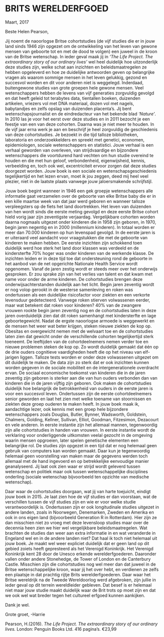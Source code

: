 
# BRITS WERELDERFGOED

Maart, 2017

Beste Helen Pearson,

Jij noemt de naoorlogse Britse cohortstudies (de vijf studies die er in jouw land sinds 1946 zijn opgezet om de ontwikkeling van het leven van gewone mensen van geboorte tot en met de dood te volgen) een juweel in de kroon van de Britse wetenschap. In ieder geval maak jij in *‘The Life Project. The extraordinary story of our ordinary lives’* wel heel duidelijk hoe uitzonderlijk deze studies zijn, welke schat aan inzichten en beleidsmaatregelen ze hebben opgeleverd en hoe ze duidelijke antwoorden geven op belangrijke vragen als waarom sommige mensen in het leven gelukkig, gezond en succesvol worden en dit voor anderen niet is weggelegd. Inderdaad, buitengewone studies van grote groepen hele gewone mensen. Veel wetenschappers hebben de levens van vijf generaties zorgvuldig gevolgd en dat heeft geleid tot terabytes data, tientallen boeken, duizenden artikelen, vriezers vol met DNA materiaal, dozen vol met nagels, babytandjes en zelfs opslag van duizenden placenta’s. Jij bent wetenschapsjournalist en de eindredacteur van het bekende blad *‘Nature’*. In 2010 las je voor het eerst over deze studies en in 2011 bezocht je een feestje van een van deze cohorten. Daarna was je niet meer te houden. In de vijf jaar erna werk je aan en beschrijf je heel zorgvuldig de geschiedenis van deze cohortstudies. Je bezoekt in die tijd talloze bibliotheken, laboratoria en onderzoekkelders en spreekt met genetici, economen, epidemiologen, sociale wetenschappers en statistici. Jouw verhaal is een verhaal geworden van overleven, van strijdvaardige en bijzondere wetenschappers die voortdurend hard vechten om hun studie overeind te houden en die met hun geloof, verbondenheid, eigenwijsheid, kennis, verbeelding en, toch ook wel, excentriciteit ervoor zorgen dat deze studies doorgezet worden. Jouw boek is een sociale en wetenschapsgeschiedenis tegelijkertijd en het lezen ervan, moet ik jou zeggen, deed mij heel veel plezier, niet in de laatste plaats vanwege jouw jaloersmakende schrijfstijl.



Jouw boek begint wanneer in 1946 een gek groepje wetenschappers alle informatie gaat verzamelen over de geboorte van elke Britse baby die er in een kille maartse week van dat jaar werd geboren en wanneer talloze verpleegsters op de fiets het land doortrekken. Het leven van duizenden van hen wordt sinds die eerste meting gevolgd en deze eerste Britse cohort hield vorig jaar zijn zeventigste verjaardag. Vergelijkbare cohorten worden daarna nogmaals uitgezet onder kinderen die in 1958 zijn geboren, in 1970, begin jaren negentig en in 2000 (millennium kinderen). In totaal worden er meer dan 70.000 kinderen op hun levenspad gevolgd. In de eerste jaren is er uiteraard veel aandacht voor vraagstukken die met de geboorte van kinderen te maken hebben. De eerste inzichten zijn schokkend toen duidelijk werd hoe sterk het land door klassen was verdeeld en de kindersterfte 70% hoger was onder kinderen van de werkende klasse. De inzichten leiden er in deze tijd toe dat ondersteuning rond de geboorte in het aanbod van de net opgerichte Nationale Health Service wordt opgenomen. Vanaf de jaren zestig wordt er steeds meer over het onderwijs gesproken. Er zou sprake zijn van het verlies van talent en dat kwam met name voor onder de arme kinderen. De cohortstudies brengen deze onderwijsachterstanden duidelijk aan het licht. Begin jaren zeventig wordt er nog volop gerookt in de westerse samenleving en roken was ondertussen als een duidelijke risicofactor voor ziekten en een verkorte levensduur gedetecteerd. Vanwege roken stierven volwassenen eerder, maar wat betekent dat roken voor kinderen? 40% van de zwangere vrouwen rookte begin jaren zeventig nog en de cohortstudies laten in deze jaren overduidelijk zien dat dit roken samenhangt met kindersterfte en lage geboortegewicht. Nadat de ergste naoorlogse armoede is weggewerkt en de mensen het weer wat beter krijgen, steken nieuwe ziekten de kop op. Obesitas en overgewicht nemen met de welvaart toe en de cohortstudies laten zien dat gewicht onder de verschillende cohorten tegelijkertijd sterk toeneemt. De leeftijden van de cohortdeelnemers nemen verder toe en nieuwe problemen steken de kop op. Zo wordt duidelijk gemaakt dat één op de drie ouders cognitieve vaardigheden heeft die op het niveau van elf-jarigen liggen. Talloze tests worden er onder deze volwassenen uitgezet om dit duidelijk te maken. De data zijn zo sterk dat er ook inzichten kunnen worden gegeven in de sociale mobiliteit en de intergenerationele overdracht ervan. De sociaal economische toekomst van kinderen die in de jaren zeventig zijn geboren is sterker aan die van hun ouders verbonden dan van kinderen die in de jaren vijftig zijn geboren. Ook maken de cohortstudies duidelijk hoe belangrijk de betrokkenheid van ouders in de eerste jaren is voor een succesvol leven. Ondertussen zijn de eerste cohortdeelnemers senior geworden en laat het zien met welke toename van stoornissen en ziekten deze groep ouderen te maken heeft. In jouw boek maak ik, aandachtige lezer, ook kennis met een groep hele bijzondere wetenschappers zoals Douglas, Butler, Bynner, Wadsworth, Goldstein, Chalmers, Golding, Kellner, Sullivan, Elliot, Goodman, Fitzesimon, Dezacourt en vele anderen. In eerste instantie zijn het allemaal mannen, tegenwoordig zijn alle cohortstudies in handen van vrouwen. In eerste instantie wordt de verklaring voor onderliggende uitkomsten veelal gezocht in de omgeving waarin mensen opgroeien, later spelen genetische elementen een belangrijke rol. De studies zijn opgezet in een tijd dat er nog helemaal geen gebruik van computers kan worden gemaakt. Daar kun je tegenwoordig helemaal geen voorstelling van maken maar de gegevens werden toch allemaal met de hand ingevoerd en op betrekkelijke eenvoudige manier geanalyseerd. Jij laat ook zien waar er strijd wordt geleverd tussen wetenschap en politiek maar ook tussen wetenschappelijke disciplines onderling (sociale wetenschap bijvoorbeeld ten opzichte van medische wetenschap).     



Daar waar de cohortstudies doorgaan, wat jij van harte toejuicht, eindigt jouw boek in 2015. Je laat zien hoe de vijf studies er dan voorstaan, wat de verschillen tussen de vijf studies zijn en wie er voor welke studie verantwoordelijk is. Ondertussen zijn er ook longitudinale studies uitgezet in andere landen, zoals in Noorwegen, Denemarken, Zweden en Amerika en ook in ons eigen land (bijvoorbeeld Generation R in Rotterdam). Hier zijn ze dan misschien niet zo vroeg met deze levensloop studies maar over de decennia heen zien we hier wel vergelijkbare beleidsmaatregelen. Wat brachten de studies dan weer aan extra informatie in en wat veranderde in Engeland wel en in de andere landen niet? Dat haal ik toch niet helemaal uit jouw boek. Je maakt wel weer expliciet duidelijk dat er geen land op dit gebied zoiets heeft gepresteerd als het Verenigd Koninkrijk. Het Verenigd Koninkrijk kent 28 door de Unesco erkende werelderfgoederen. Daaronder vallen onder andere Stonehedge, de Tower of London en de Canterbury Castle. Misschien zijn die cohortstudies nog wel meer dan dat juweel in de Britse wetenschappelijke kroon, waar jij het over hebt, en verdienen ze zelfs een plaatsje in dat prachtig rijtje Brits werelderfgoederen. Daar waar het Britse wereldrijk na de Tweede Wereldoorlog werd afgebroken, zijn jullie in ieder geval op dit terrein wereldleider gebleven. Dat besef is er helemaal niet maar jouw studie maakt duidelijk waar de Brit trots op moet zijn en dat we ook wel wat breder tegen het cultureel erfgoed kunnen aankijken.     

Dank je wel.

Grote groet, -Harrie

Pearson, H.(2016). *The Life Project. The extraordinary story of our ordinary lives.* London: Penguin Books Ltd. 416 pagina’s. €23,99




